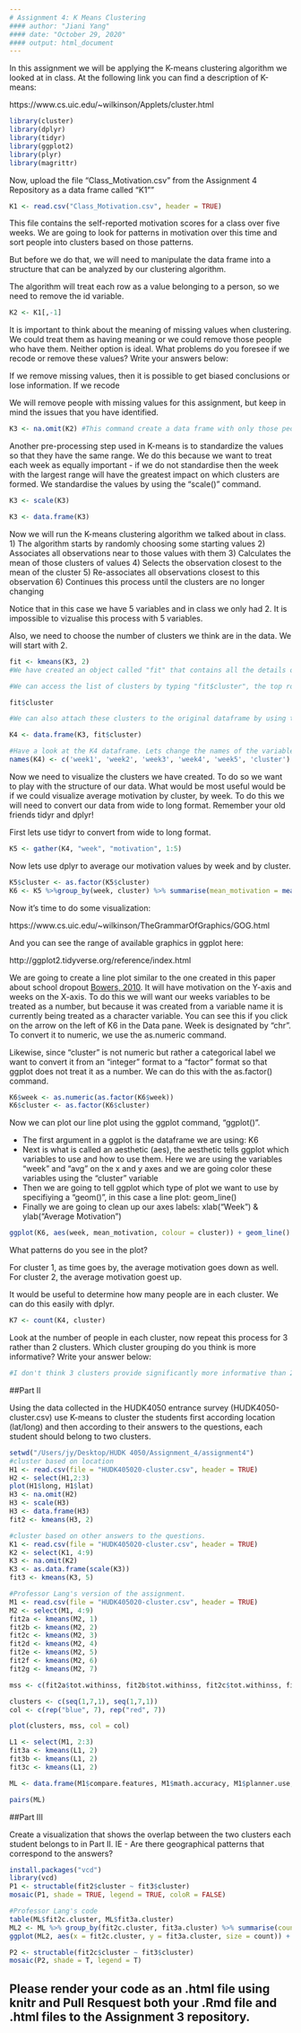 ```yaml
---
# Assignment 4: K Means Clustering
#### author: "Jiani Yang"
#### date: "October 29, 2020"
#### output: html_document
---
```


In this assignment we will be applying the K-means clustering algorithm we looked at in class. At the following link you can find a description of K-means:

https://www.cs.uic.edu/~wilkinson/Applets/cluster.html


```r
library(cluster)
library(dplyr)
library(tidyr)
library(ggplot2)
library(plyr)
library(magrittr)
```

Now, upload the file "Class_Motivation.csv" from the Assignment 4 Repository as a data frame called "K1""
```r

K1 <- read.csv("Class_Motivation.csv", header = TRUE)

```

This file contains the self-reported motivation scores for a class over five weeks. We are going to look for patterns in motivation over this time and sort people into clusters based on those patterns.

But before we do that, we will need to manipulate the data frame into a structure that can be analyzed by our clustering algorithm.

The algorithm will treat each row as a value belonging to a person, so we need to remove the id variable.

```r

K2 <- K1[,-1]

```

It is important to think about the meaning of missing values when clustering. We could treat them as having meaning or we could remove those people who have them. Neither option is ideal. What problems do you foresee if we recode or remove these values? Write your answers below:

If we remove missing values, then it is possible to get  biased conclusions or lose information.
If we recode

We will remove people with missing values for this assignment, but keep in mind the issues that you have identified.


```r

K3 <- na.omit(K2) #This command create a data frame with only those people with no missing values. It "omits" all rows with missing values, also known as a "listwise deletion". EG - It runs down the list deleting rows as it goes.

```

Another pre-processing step used in K-means is to standardize the values so that they have the same range. We do this because we want to treat each week as equally important - if we do not standardise then the week with the largest range will have the greatest impact on which clusters are formed. We standardise the values by using the "scale()" command.

```r

K3 <- scale(K3)

K3 <- data.frame(K3)

```


Now we will run the K-means clustering algorithm we talked about in class. 
1) The algorithm starts by randomly choosing some starting values 
2) Associates all observations near to those values with them
3) Calculates the mean of those clusters of values
4) Selects the observation closest to the mean of the cluster
5) Re-associates all observations closest to this observation
6) Continues this process until the clusters are no longer changing

Notice that in this case we have 5 variables and in class we only had 2. It is impossible to vizualise this process with 5 variables.

Also, we need to choose the number of clusters we think are in the data. We will start with 2.

```r

fit <- kmeans(K3, 2)
#We have created an object called "fit" that contains all the details of our clustering including which observations belong to each cluster.

#We can access the list of clusters by typing "fit$cluster", the top row corresponds to the original order the rows were in. Notice we have deleted some rows.

fit$cluster

#We can also attach these clusters to the original dataframe by using the "data.frame" command to create a new data frame called K4.

K4 <- data.frame(K3, fit$cluster)

#Have a look at the K4 dataframe. Lets change the names of the variables to make it more convenient with the names() command.
names(K4) <- c('week1', 'week2', 'week3', 'week4', 'week5', 'cluster')
```

Now we need to visualize the clusters we have created. To do so we want to play with the structure of our data. What would be most useful would be if we could visualize average motivation by cluster, by week. To do this we will need to convert our data from wide to long format. Remember your old friends tidyr and dplyr!

First lets use tidyr to convert from wide to long format.
```r

K5 <- gather(K4, "week", "motivation", 1:5)
```

Now lets use dplyr to average our motivation values by week and by cluster.

```r
K5$cluster <- as.factor(K5$cluster)
K6 <- K5 %>%group_by(week, cluster) %>% summarise(mean_motivation = mean(motivation))

```

Now it's time to do some visualization: 

https://www.cs.uic.edu/~wilkinson/TheGrammarOfGraphics/GOG.html

And you can see the range of available graphics in ggplot here:

http://ggplot2.tidyverse.org/reference/index.html

We are going to create a line plot similar to the one created in this paper about school dropout [Bowers, 2010](http://pareonline.net/pdf/v15n7.pdf). It will have motivation on the Y-axis and weeks on the X-axis. To do this we will want our weeks variables to be treated as a number, but because it was created from a variable name it is currently being treated as a character variable. You can see this if you click on the arrow on the left of K6 in the Data pane. Week is designated by "chr". To convert it to numeric, we use the as.numeric command. 

Likewise, since "cluster" is not numeric but rather a categorical label we want to convert it from an "integer" format to a "factor" format so that ggplot does not treat it as a number. We can do this with the as.factor() command.

```r
K6$week <- as.numeric(as.factor(K6$week))
K6$cluster <- as.factor(K6$cluster)
```

Now we can plot our line plot using the ggplot command, "ggplot()".

- The first argument in a ggplot is the dataframe we are using: K6
- Next is what is called an aesthetic (aes), the aesthetic tells ggplot which variables to use and how to use them. Here we are using the variables "week" and "avg" on the x and y axes and we are going color these variables using the "cluster" variable
- Then we are going to tell ggplot which type of plot we want to use by specifiying a "geom()", in this case a line plot: geom_line()
- Finally we are going to clean up our axes labels: xlab("Week") & ylab("Average Motivation")

```r

ggplot(K6, aes(week, mean_motivation, colour = cluster)) + geom_line() + xlab("Week") + ylab("Average Motivation")

```

What patterns do you see in the plot?


For cluster 1, as time goes by, the average motivation goes down as well. For cluster 2, the average motivation goest up. 


It would be useful to determine how many people are in each cluster. We can do this easily with dplyr.

```r
K7 <- count(K4, cluster)

```

Look at the number of people in each cluster, now repeat this process for 3 rather than 2 clusters. Which cluster grouping do you think is more informative? Write your answer below:
```r
#I don't think 3 clusters provide significantly more informative than 2 clusters. 
```


##Part II

Using the data collected in the HUDK4050 entrance survey (HUDK4050-cluster.csv) use K-means to cluster the students first according location (lat/long) and then according to their answers to the questions, each student should belong to two clusters.
```r
setwd("/Users/jy/Desktop/HUDK 4050/Assignment_4/assignment4")
#cluster based on location
H1 <- read.csv(file = "HUDK405020-cluster.csv", header = TRUE)
H2 <- select(H1,2:3)
plot(H1$long, H1$lat)
H3 <- na.omit(H2)
H3 <- scale(H3)
H3 <- data.frame(H3)
fit2 <- kmeans(H3, 2)

#cluster based on other answers to the questions.
K1 <- read.csv(file = "HUDK405020-cluster.csv", header = TRUE)
K2 <- select(K1, 4:9)
K3 <- na.omit(K2)
K3 <- as.data.frame(scale(K3))
fit3 <- kmeans(K3, 5)

#Professor Lang's version of the assignment.
M1 <- read.csv(file = "HUDK405020-cluster.csv", header = TRUE)
M2 <- select(M1, 4:9)
fit2a <- kmeans(M2, 1)
fit2b <- kmeans(M2, 2)
fit2c <- kmeans(M2, 3)
fit2d <- kmeans(M2, 4)
fit2e <- kmeans(M2, 5)
fit2f <- kmeans(M2, 6)
fit2g <- kmeans(M2, 7)

mss <- c(fit2a$tot.withinss, fit2b$tot.withinss, fit2c$tot.withinss, fit2d$tot.withinss, fit2e$tot.withinss, fit2f$tot.withinss, fit2g$tot.withinss, fit2a$betweenss, fit2b$betweenss, fit2c$betweenss, fit2d$betweenss, fit2e$betweenss, fit2f$betweenss, fit2g$betweenss)

clusters <- c(seq(1,7,1), seq(1,7,1))
col <- c(rep("blue", 7), rep("red", 7))

plot(clusters, mss, col = col)

L1 <- select(M1, 2:3)
fit3a <- kmeans(L1, 2)
fit3b <- kmeans(L1, 2)
fit3c <- kmeans(L1, 2)

ML <- data.frame(M1$compare.features, M1$math.accuracy, M1$planner.use, M1$enjoy.discuss, M1$enjoy.group, M1$meet.deadline, fit2c$cluster, M1$lat, M1$long, fit3a$cluster)

pairs(ML)
```


##Part III

Create a visualization that shows the overlap between the two clusters each student belongs to in Part II. IE - Are there geographical patterns that correspond to the answers? 

```r
install.packages("vcd")
library(vcd)
P1 <- structable(fit2$cluster ~ fit3$cluster)
mosaic(P1, shade = TRUE, legend = TRUE, coloR = FALSE)

#Professor Lang's code
table(ML$fit2c.cluster, ML$fit3a.cluster)
ML2 <- ML %>% group_by(fit2c.cluster, fit3a.cluster) %>% summarise(count = n())
ggplot(ML2, aes(x = fit2c.cluster, y = fit3a.cluster, size = count)) + geom_point()

P2 <- structable(fit2c$cluster ~ fit3$cluster)
mosaic(P2, shade = T, legend = T)
```


## Please render your code as an .html file using knitr and Pull Resquest both your .Rmd file and .html files to the Assignment 3 repository.

